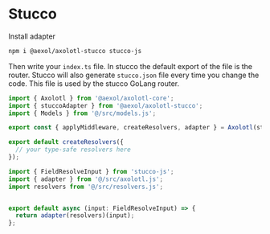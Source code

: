 # Stucco

Install adapter

```sh
npm i @aexol/axolotl-stucco stucco-js
```

Then write your `index.ts` file. In stucco the default export of the file is the
router. Stucco will also generate `stucco.json` file every time you change the
code. This file is used by the stucco GoLang router.

```ts filename="axolotl.ts"
import { Axolotl } from '@aexol/axolotl-core';
import { stuccoAdapter } from '@aexol/axolotl-stucco';
import { Models } from '@/src/models.js';

export const { applyMiddleware, createResolvers, adapter } = Axolotl(stuccoAdapter)<Models>();
```

```ts filename="resolvers.ts"
export default createResolvers({
  // your type-safe resolvers here
});
```

```ts filename="index.ts"
import { FieldResolveInput } from 'stucco-js';
import { adapter } from '@/src/axolotl.js';
import resolvers from '@/src/resolvers.js';


export default async (input: FieldResolveInput) => {
  return adapter(resolvers)(input);
};
```
